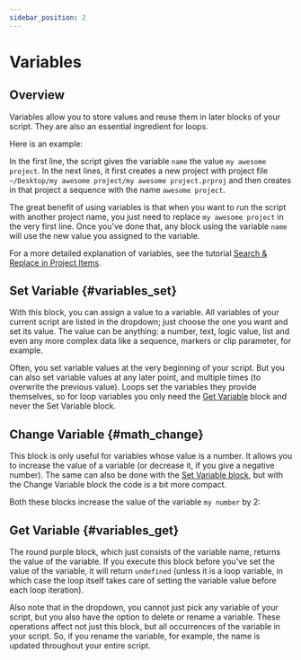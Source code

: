 ```yaml
---
sidebar_position: 2
---
```



# Variables

## Overview

Variables allow you to store values and reuse them in later blocks of your script. They are also an essential ingredient for loops. 

Here is an example:

<RetinaImg src="/img/blockOther/variables_introduction_example.png" alt="Block variables_set"/>


In the first line, the script gives the variable `name` the value `my awesome project`. In the next lines, it first creates a new project with project file `~/Desktop/my awesome project/my awesome project.prproj` and then creates in that project a sequence with the name `awesome project`.

The great benefit of using variables is that when you want to run the script with another project name, you just need to replace `my awesome project` in the very first line. Once you've done that, any block using the variable `name` will use the new value you assigned to the variable.



For a more detailed explanation of variables, see the tutorial [Search & Replace in Project Items](../tutorials-pr/searchReplaceProjectItems#variables).


## Set Variable {#variables_set}

<RetinaImg src="/img/blockScreenshots/Variables/variables_set.png" alt="Block variables_set"/>


With this block, you can assign a value to a variable. All variables of your current script are listed in the dropdown; just choose the one you want and set its value. The value can be anything: a number, text, logic value, list and even any more complex data like a sequence, markers or clip parameter, for example.

Often, you set variable values at the very beginning of your script. But you can also set variable values at any later point, and multiple times (to overwrite the previous value). Loops set the variables they provide themselves, so for loop variables you only need the [Get Variable](#variables_get) block and never the Set Variable block.


## Change Variable {#math_change}

<RetinaImg src="/img/blockScreenshots/Variables/math_change.png" alt="Block math_change"/>


This block is only useful for variables whose value is a number. It allows you to increase the value of a variable (or decrease it, if you give a negative number). The same can also be done with the [Set Variable block](#variables_set), but with the Change Variable block the code is a bit more compact. 


Both these blocks increase the value of the variable `my number` by 2:

<RetinaImg src="/img/blockOther/math_change_example_1.png" alt="Block variables_set"/>




## Get Variable {#variables_get}

<RetinaImg src="/img/blockScreenshots/Variables/variables_get.png" alt="Block variables_get"/>


The round purple block, which just consists of the variable name, returns the value of the variable. If you execute this block before you've set the value of the variable, it will return `undefined` (unless it is a loop variable, in which case the loop itself takes care of setting the variable value before each loop iteration).

Also note that in the dropdown, you cannot just pick any variable of your script, but you also have the option to delete or rename a variable. These operations affect not just this block, but all occurrences of the variable in your script. So, if you rename the variable, for example, the name is updated throughout your entire script.

